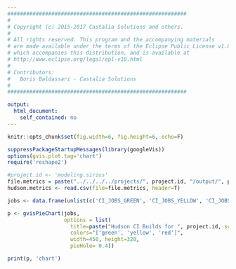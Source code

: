 ```yaml
---
#########################################################
#
# Copyright (c) 2015-2017 Castalia Solutions and others.
#
# All rights reserved. This program and the accompanying materials
# are made available under the terms of the Eclipse Public License v1.0
# which accompanies this distribution, and is available at
# http://www.eclipse.org/legal/epl-v10.html
#
# Contributors:
#   Boris Baldassari - Castalia Solutions
#
#########################################################

output:
  html_document:
    self_contained: no
---
```


```r
knitr::opts_chunk$set(fig.width=6, fig.height=6, echo=F)

suppressPackageStartupMessages(library(googleVis))
options(gvis.plot.tag='chart')
require('reshape2')

#project.id <- 'modeling.sirius'
file.metrics = paste("../../../../projects/", project.id, "/output/", project.id, "_metrics_jenkins.csv", sep="")
hudson.metrics <- read.csv(file=file.metrics, header=T)

jobs <- data.frame(unlist(c('CI_JOBS_GREEN', 'CI_JOBS_YELLOW', 'CI_JOBS_RED')), unlist(hudson.metrics[1,c('CI_JOBS_GREEN', 'CI_JOBS_YELLOW', 'CI_JOBS_RED')]))

p <- gvisPieChart(jobs,
                  options = list(
                    title=paste("Hudson CI Builds for ", project.id, sep=""),
                    colors="['green', 'yellow', 'red']",
                    width=450, height=320,
                    pieHole= 0.4))

print(p, 'chart')
```

